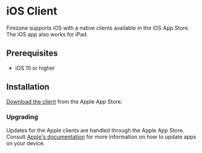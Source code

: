 
# iOS Client

Firezone supports iOS with a native clients available in the iOS App Store. The
iOS app also works for iPad.

## Prerequisites

- iOS 15 or higher

## Installation

[Download the client](https://apps.apple.com/us/app/firezone/id6443661826) from
the Apple App Store.

### Upgrading

Updates for the Apple clients are handled through the Apple App Store. Consult
[Apple's documentation](https://support.apple.com/guide/iphone/update-apps-iph98709f167/17.0/ios/17.0)
for more information on how to update apps on your device.

<SupportOptions />
